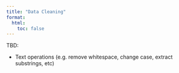 ```yaml
---
title: "Data Cleaning"
format:
  html:
    toc: false
---
```


TBD:

- Text operations 
(e.g. remove whitespace, change case, extract substrings, etc)
